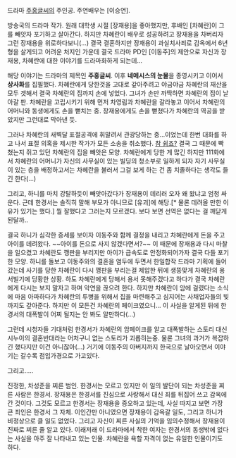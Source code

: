 드라마 [[주홍글씨]]의 주인공. 주연배우는 [이승연].

방송국의 드라마 작가. 원래 대학생 시절 [장재용]을 좋아했지만, 후배인 [차혜란]이 그를 빼앗자 포기하고 살아간다. 하지만 차혜란이 배우로 성공하려고 장재용을 차버리자 그런 장재용을 위로하다보니(...) 결국 결혼하지만 장재용이 과실치사죄로 감옥에서 6년형을 살게되고 어려운 처지인 가운데 결국 드라마 PD인 [이동주]의 제안으로 자신과 장재용, 차혜란에 대한 이야기를 드라마화하게 되는데...

해당 이야기는 드라마의 제목인 '''주홍글씨'''. 이후 '''네메시스의 눈물'''을 종영시키고 이어서 '''상사화'''를 집필했다. 차혜란에게 당한것을 고대로 갚아주려고 야금야금 차혜란의 재산을 모두 겟해서 결국 차혜란의 집까지 손에 넣었다. 그녀가 손만 까딱하면 차혜란의 집이 날아갈 판. 차혜란을 고립시키기 위해 먼저 차영림과 차혜란을 갈라놓고 이어서 차혜란의 어머니와 동생에게도 손을 뻗치는 중. 장재용에게도 손을 뻗쳤다가 차혜란의 역공을 받았지만 그런대로 막아낸 듯. 

그러나 차혜란의 새벽달 표절공격에 휘말려서 관광당하는 중...이었는데 한번 대화를 하고 나서 표절 의혹을 제시한 작가가 모든 소송을 취소했다. [[참 쉽죠?]] 결국 그 때문에 빡쳤는지 쥐고 있던 차혜란의 집을 빼앗은 모양. 차혜란에게 당한 게 많긴 하지만 111화에서 차혜란의 어머니가 자신의 사무실이 있는 빌딩의 청소부로 일하게 되자 자기 사무실이 있는 층을 배정하고서는 차혜란을 불러서 그걸 보게 하는 건 좀 치졸하다는 생각도 들긴 한다(...) 

그리고, 하니를 마치 강탈하듯이 빼앗아갔다가 장재용이 데리러 오자 왜 왔냐고 엄청 싸운다. 근데 한경서는 솔직히 말해 부모가 아니므로 [유괴]에 해당.[* 물론 데려올 만한 이유가 있기는 했다.] 뭘 잘했다고 그러는지 모르겠다. 보다 보면 선역은 없다는 걸 깨닫게 된달까..

결국 하니가 심각한 증세를 보이자 이동주와 함께 결정을 내리고 차혜란에게 돈을 주고 아이를 데려왔다. ~~아이를 돈으로 사지 않겠다면서?~~ 이 때문에 장재용과 다시 마찰을 일으켰고 차혜란도 깽판을 부리지만 아이가 급속도로 안정화되어가자 결국 다들 포기한 모양. 하니를 돌보고 이동주와의 결혼을 염두에 두면서 한일합작 드라마 기획에 들어갔는데 사기를 당한 차혜란이 다시 깽판을 부리는걸 제압한 뒤에 생뚱맞게 차혜란의 용서빌기에 당황한 상황. 하도 차혜란에게 당해서 용서 못해주겠다고 하다가 결국 차혜란에게 다시는 보지 말자고 하며 악연을 끊으려 한다. 하지만 차혜란이 암에 걸렸다는 소식에 마음 아파하다가 차혜란의 투병을 위해서 집을 마련해주고 심지어는 사채업자들의 빚까지도 갚아준다. 하지만 이 모든건 차혜란의 페이크였으니... 이 사실을 알게된 뒤에 한경서의 대폭발이 어찌 될지는 안 봐도 알만하다(...)

그런데 시청자들 기대처럼 한경서가 차혜란의 암페이크를 알고 대폭발하는 스토리 대신 시누이의 결혼반대라는 어처구니 없는 스토리가 괴롭히는중. 물론 그녀의 과거가 복잡하긴 했다지만 이건 아니잖아(...) 거기에 이동주의 아버지까지 한국으로 날아오면서 이야기는 갈수록 점입가경으로 가고있다. 


그리고.....

진정한, 차성준을 찌른 범인. 한경서는 모르고 있지만 이 일의 발단이 되는 차성준을 찌른 사람은 한경서. 장재용은 한경서를 진심으로 사랑해서 대신 죄를 뒤집어 쓰고 감옥에 간 것이다. 그것도 모르고 한경서는 장재용을 증오하고 있는데, 사실 따지고 보면 가장 큰 죄인은 한경서 그 자체. 이인간만 아니였으면 장재용이 감옥갈 일도, 그리고 하니가 비정상으로 클 일도 없었다. 그리고 자신이 찌른 사실의 기억을 임의수정해서 장재용이 진짜로 찌른 줄 알고 있다. 이래저래 이 드라마에서 착한 여자는 한경서의 동생밖에 없다는 사실을 아주 잘 나타내고 있는 인물. 차혜란을 욕할 자격이 없는 유일한 인물이기도 하다.

